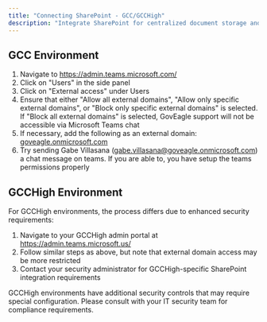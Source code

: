 ```yaml
---
title: "Connecting SharePoint - GCC/GCCHigh"
description: "Integrate SharePoint for centralized document storage and management in GCC and GCCHigh environments"
---
```


## GCC Environment

1. Navigate to [<u>https://admin.teams.microsoft.com/</u>](https://admin.teams.microsoft.com/)
2. Click on "Users" in the side panel
3. Click on "External access" under Users
4. Ensure that either "Allow all external domains", "Allow only specific external domains", or "Block only specific external domains" is selected. <Tooltip tip="">If "Block all external domains" is selected, GovEagle support will not be accessible via Microsoft Teams chat</Tooltip>
5. If necessary, add the following as an external domain: [<u>goveagle.onmicrosoft.com</u>](http://goveagle.onmicrosoft.com)
6. Try sending Gabe Villasana ([<u>gabe.villasana@goveagle.onmicrosoft.com</u>](mailto:gabe.villasana@goveagle.onmicrosoft.com)) a chat message on teams. If you are able to, you have setup the teams permissions properly

## GCCHigh Environment

For GCCHigh environments, the process differs due to enhanced security requirements:

1. Navigate to your GCCHigh admin portal at [<u>https://admin.teams.microsoft.us/</u>](https://admin.teams.microsoft.us/)
2. Follow similar steps as above, but note that external domain access may be more restricted
3. Contact your security administrator for GCCHigh-specific SharePoint integration requirements

<Note>
GCCHigh environments have additional security controls that may require special configuration. Please consult with your IT security team for compliance requirements.
</Note>